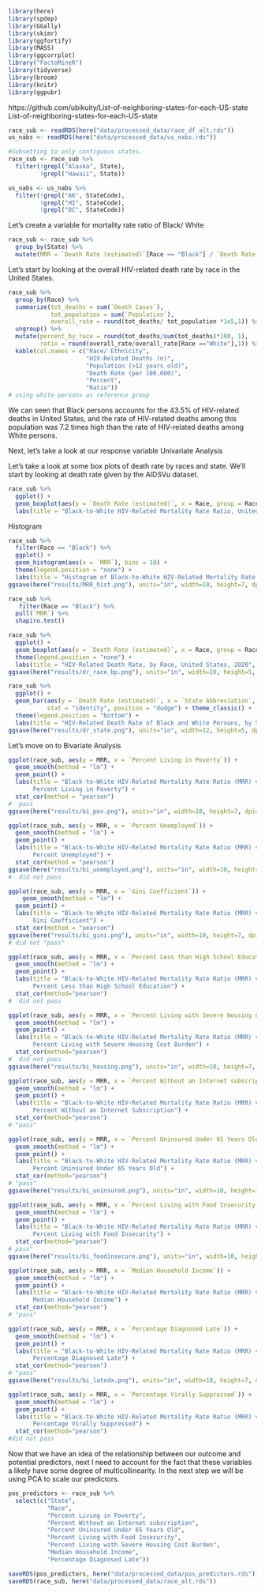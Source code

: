 ```r
library(here)
library(spdep)
library(GGally)
library(skimr)
library(ggfortify)
library(MASS)
library(ggcorrplot)
library("FactoMineR")
library(tidyverse)
library(broom)
library(knitr)
library(ggpubr)
```

https://github.com/ubikuity/List-of-neighboring-states-for-each-US-state
List-of-neighboring-states-for-each-US-state

```r
race_sub <- readRDS(here("data/processed_data/race_df_alt.rds"))
us_nabs <- readRDS(here("data/processed_data/us_nabs.rds"))

#Subsetting to only contiguous states.
race_sub <- race_sub %>%
  filter(!grepl("Alaska", State),
         !grepl("Hawaii", State))

us_nabs <- us_nabs %>%
  filter(!grepl("AK", StateCode),
         !grepl("HI", StateCode), 
         !grepl("DC", StateCode))
```

Let's create a variable for mortality rate ratio of Black/ White
```r
race_sub <- race_sub %>%
  group_by(State) %>%
  mutate(MRR = `Death Rate (estimated)`[Race == "Black"] / `Death Rate (estimated)`[Race == "White"])
```


Let's start by looking at the overall HIV-related death rate by race in the United States.
```r
race_sub %>% 
  group_by(Race) %>% 
  summarize(tot_deaths = sum(`Death Cases`),
            tot_population = sum(`Population`),
            overall_rate = round(tot_deaths/ tot_population *1e5,1)) %>% 
  ungroup() %>% 
  mutate(percent_by_race = round(tot_deaths/sum(tot_deaths)*100, 1),
         ratio = round(overall_rate/overall_rate[Race =="White"],1)) %>%
  kable(col.names = c("Race/ Ethnicity",
                      "HIV-Related Deaths (n)",
                      "Population (>12 years old)",
                      "Death Rate (per 100,000)",
                      "Percent",
                      "Ratio"))
# using white persons as reference group
```


We can seen that Black persons accounts for the 43.5% of HIV-related deaths in United States, and the rate of HIV-related deaths among this population was 7.2 times high than the rate of HIV-related deaths among White persons.

Next, let's take a look at our response variable
Univariate Analysis

Let's take a look at some box plots of death rate by races and state. 
We'll start by looking at death rate given by the AIDSVu dataset. 
```r
race_sub %>% 
  ggplot() +
  geom_boxplot(aes(y = `Death Rate (estimated)`, x = Race, group = Race)) + 
  labs(title = "Black-to-White HIV-Related Mortality Rate Ratio, United States, 2020", y = "Ratio", x = "Race/ Ethnicity") + theme(legend.position = "none") 
```

Histogram
```r
race_sub %>% 
  filter(Race == "Black") %>% 
  ggplot() +
  geom_histogram(aes(x = `MRR`), bins = 10) + 
  theme(legend.position = "none") +
  labs(title = "Histogram of Black-to-White HIV-Related Mortality Rate Ratio, United States, 2020", y = "n", x = "Ratio") + theme_classic()
ggsave(here("results/MRR_hist.png"), units="in", width=10, height=7, dpi=300)

race_sub %>% 
   filter(Race == "Black") %>% 
  pull(`MRR`) %>% 
  shapiro.test()

race_sub %>% 
  ggplot() +
  geom_boxplot(aes(y = `Death Rate (estimated)`, x = Race, group = Race)) + 
  theme(legend.position = "none") +
  labs(title = "HIV-Related Death Rate, by Race, United States, 2020", y = "Rate (per 100,000)", x = "Race") + theme_classic()
ggsave(here("results/dr_race_bp.png"), units="in", width=10, height=5, dpi=300)

race_sub %>% 
  ggplot() +
  geom_bar(aes(y = `Death Rate (estimated)`, x = `State Abbreviation`, group = `State Abbreviation`, fill = Race),
           stat = "identity", position = "dodge") + theme_classic() + 
  theme(legend.position = "bottom") +
  labs(title = "HIV-Related Death Rate of Black and White Persons, by State, United States, 2020", y = "Rate (per 100,000)", x = "State")
ggsave(here("results/dr_state.png"), units="in", width=12, height=5, dpi=300)

```

Let's move on to
Bivariate Analysis
```r
ggplot(race_sub, aes(y = MRR, x = `Percent Living in Poverty`)) +
  geom_smooth(method = "lm") + 
  geom_point() + 
  labs(title = "Black-to-White HIV-Related Mortality Rate Ratio (MRR) vs.
       Percent Living in Poverty") + 
  stat_cor(method = "pearson") 
#  pass
ggsave(here("results/bi_pov.png"), units="in", width=10, height=7, dpi=300)
```


```r
ggplot(race_sub, aes(y = MRR, x = `Percent Unemployed`)) +
  geom_smooth(method = "lm") +
  geom_point() + 
  labs(title = "Black-to-White HIV-Related Mortality Rate Ratio (MRR) vs.
       Percent Unemployed") + 
  stat_cor(method = "pearson") 
ggsave(here("results/bi_unemployed.png"), units="in", width=10, height=7, dpi=300)
#  did not pass 
```

```r
ggplot(race_sub, aes(y = MRR, x = `Gini Coefficient`)) +
    geom_smooth(method = "lm") +
  geom_point() + 
  labs(title = "Black-to-White HIV-Related Mortality Rate Ratio (MRR) vs.
       Gini Coefficient") +
  stat_cor(method = "pearson") 
ggsave(here("results/bi_gini.png"), units="in", width=10, height=7, dpi=300)
# did not "pass"
```

```r
ggplot(race_sub, aes(y = MRR, x = `Percent Less than High School Education`)) +
  geom_smooth(method = "lm") + 
  geom_point() + 
  labs(title = "Black-to-White HIV-Related Mortality Rate Ratio (MRR) vs.
       Percent Less than High School Education") +
  stat_cor(method="pearson")
#  did not pass
```

```r
ggplot(race_sub, aes(y = MRR, x = `Percent Living with Severe Housing Cost Burden`)) +
  geom_smooth(method = "lm") +
  geom_point() + 
  labs(title = "Black-to-White HIV-Related Mortality Rate Ratio (MRR) vs.
       Percent Living with Severe Housing Cost Burden") + 
  stat_cor(method="pearson")
#  did not pass
ggsave(here("results/bi_housing.png"), units="in", width=10, height=7, dpi=300)
```

```r
ggplot(race_sub, aes(y = MRR, x = `Percent Without an Internet subscription`)) +
  geom_smooth(method = "lm") +
  geom_point() + 
  labs(title = "Black-to-White HIV-Related Mortality Rate Ratio (MRR) vs.
       Percent Without an Internet Subscription") + 
  stat_cor(method="pearson")
# "pass"
```

```r
ggplot(race_sub, aes(y = MRR, x = `Percent Uninsured Under 65 Years Old`)) +
  geom_smooth(method = "lm") +
  geom_point() + 
  labs(title = "Black-to-White HIV-Related Mortality Rate Ratio (MRR) vs.
       Percent Uninsured Under 65 Years Old") + 
  stat_cor(method="pearson")
# "pass"
ggsave(here("results/bi_uninsured.png"), units="in", width=10, height=7, dpi=300)
```

```r
ggplot(race_sub, aes(y = MRR, x = `Percent Living with Food Insecurity`)) +
  geom_smooth(method = "lm") +
  geom_point() + 
  labs(title = "Black-to-White HIV-Related Mortality Rate Ratio (MRR) vs.
       Percent Living with Food Insecurity") + 
  stat_cor(method="pearson")
# pass"
ggsave(here("results/bi_foodinsecure.png"), units="in", width=10, height=7, dpi=300)
```

```r
ggplot(race_sub, aes(y = MRR, x = `Median Household Income`)) +
  geom_smooth(method = "lm") +
  geom_point() + 
  labs(title = "Black-to-White HIV-Related Mortality Rate Ratio (MRR) vs.
       Median Household Income") + 
  stat_cor(method="pearson")
# "pass"
```

```r
ggplot(race_sub, aes(y = MRR, x = `Percentage Diagnosed Late`)) +
  geom_smooth(method = "lm") +
  geom_point() + 
  labs(title = "Black-to-White HIV-Related Mortality Rate Ratio (MRR) vs.
       Percentage Diagnosed Late") + 
  stat_cor(method="pearson")
# "pass"
ggsave(here("results/bi_latedx.png"), units="in", width=10, height=7, dpi=300)
```

```r
ggplot(race_sub, aes(y = MRR, x = `Percentage Virally Suppressed`)) +
  geom_smooth(method = "lm") +
  geom_point() + 
  labs(title = "Black-to-White HIV-Related Mortality Rate Ratio (MRR) vs.
       Percentage Virally Suppressed") + 
  stat_cor(method="pearson")
#did not pass
```
Now that we have an idea of the relationship between our outcome and potential predictors, next I need to account for the fact that these variables a likely have some degree of multicollinearity. In the next step we will be using PCA to scale our predictors. 

```r
pos_predictors <- race_sub %>% 
  select(c("State", 
           "Race",
           "Percent Living in Poverty",
           "Percent Without an Internet subscription",
           "Percent Uninsured Under 65 Years Old",
           "Percent Living with Food Insecurity",
           "Percent Living with Severe Housing Cost Burden",
           "Median Household Income",
           "Percentage Diagnosed Late"))
```

```r
saveRDS(pos_predictors, here("data/processed_data/pos_predictors.rds"))
saveRDS(race_sub, here("data/processed_data/race_alt.rds"))
```